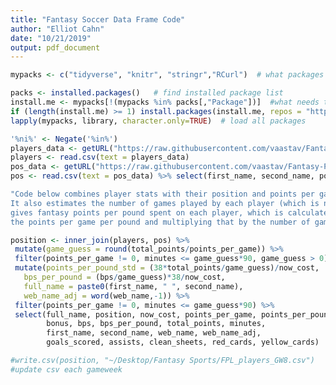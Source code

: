 ```yaml
---
title: "Fantasy Soccer Data Frame Code"
author: "Elliot Cahn"
date: "10/21/2019"
output: pdf_document
---
```


```r
mypacks <- c("tidyverse", "knitr", "stringr","RCurl")  # what packages are needed?

packs <- installed.packages()   # find installed package list
install.me <- mypacks[!(mypacks %in% packs[,"Package"])]  #what needs to be installed?
if (length(install.me) >= 1) install.packages(install.me, repos = "http://cran.us.r-project.org")   # install (if needed)
lapply(mypacks, library, character.only=TRUE)  # load all packages
```

```r
'%ni%' <- Negate('%in%')
players_data <- getURL("https://raw.githubusercontent.com/vaastav/Fantasy-Premier-League/master/data/2019-20/cleaned_players.csv")
players <- read.csv(text = players_data)
pos_data <- getURL("https://raw.githubusercontent.com/vaastav/Fantasy-Premier-League/master/data/2019-20/players_raw.csv")
pos <- read.csv(text = pos_data) %>% select(first_name, second_name, points_per_game, position = element_type, web_name)
```

```r
"Code below combines player stats with their position and points per game information.
It also estimates the number of games played by each player (which is not given) and
gives fantasy points per pound spent on each player, which is calculated by taking
the points per game per pound and multiplying that by the number of games in a season."

position <- inner_join(players, pos) %>%
 mutate(game_guess = round(total_points/points_per_game)) %>% 
 filter(points_per_game != 0, minutes <= game_guess*90, game_guess > 0) %>% 
 mutate(points_per_pound_std = (38*total_points/game_guess)/now_cost,
   bps_per_pound = (bps/game_guess)*38/now_cost,
   full_name = paste0(first_name, " ", second_name),
   web_name_adj = word(web_name,-1)) %>%
 filter(points_per_game != 0, minutes <= game_guess*90) %>% 
 select(full_name, position, now_cost, points_per_game, points_per_pound_std, game_guess,
        bonus, bps, bps_per_pound, total_points, minutes,
        first_name, second_name, web_name, web_name_adj,
        goals_scored, assists, clean_sheets, red_cards, yellow_cards)

#write.csv(position, "~/Desktop/Fantasy Sports/FPL_players_GW8.csv")
#update csv each gameweek
```